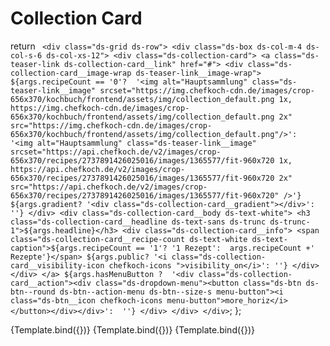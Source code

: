 
<Meta title="Library/Collection Card" />

# Collection Card

  return `
    <div class="ds-grid ds-row">
      <div class="ds-box ds-col-m-4 ds-col-s-6 ds-col-xs-12">
        <div class="ds-collection-card">
            <a class="ds-teaser-link ds-collection-card__link" href="#">
              <div class="ds-collection-card__image-wrap ds-teaser-link__image-wrap">
                ${args.recipeCount == '0'? 
                  '<img alt="Hauptsammlung" class="ds-teaser-link__image" srcset="https://img.chefkoch-cdn.de/images/crop-656x370/kochbuch/frontend/assets/img/collection_default.png 1x, https://img.chefkoch-cdn.de/images/crop-656x370/kochbuch/frontend/assets/img/collection_default.png 2x" src="https://img.chefkoch-cdn.de/images/crop-656x370/kochbuch/frontend/assets/img/collection_default.png"/>': 
                  '<img alt="Hauptsammlung" class="ds-teaser-link__image" srcset="https://api.chefkoch.de/v2/images/crop-656x370/recipes/2737891426025016/images/1365577/fit-960x720 1x, https://api.chefkoch.de/v2/images/crop-656x370/recipes/2737891426025016/images/1365577/fit-960x720 2x" src="https://api.chefkoch.de/v2/images/crop-656x370/recipes/2737891426025016/images/1365577/fit-960x720" />'}                
                ${args.gradient? '<div class="ds-collection-card__gradient"></div>': ''}
              </div>
              <div class="ds-collection-card__body ds-text-white">
                <h3 class="ds-collection-card__headline ds-text-sans ds-trunc ds-trunc-1">${args.headline}</h3>
                <div class="ds-collection-card__info">
                  <span class="ds-collection-card__recipe-count ds-text-white ds-text-caption">${args.recipeCount == '1'? '1 Rezept':  args.recipeCount +' Rezepte'}</span>
                  ${args.public? '<i class="ds-collection-card__visibility-icon chefkoch-icons ">visibility_on</i>': ''}
                </div>
              </div>
            </a>
            ${args.hasMenuButton ? 
              '<div class="ds-collection-card__action"><div class="ds-dropdown-menu"><button class="ds-btn ds-btn--round ds-btn--action-menu ds-btn--size-s menu-button"><i class="ds-btn__icon chefkoch-icons menu-button">more_horiz</i></button></div></div>': 
              ''}
        </div>
      </div>
    </div>`;
};

<Canvas>
  <Story name="Hauptsammlung" args={{
    headline: 'Hauptsammlung',
    gradient: true,
    recipeCount: 12
  }}>
    {Template.bind({})}
  </Story>
</Canvas>

<Canvas>
  <Story name="Leere Sammlung" args={{
    headline: 'Leere Sammlung',
    gradient: false,
    recipeCount: 0,
    hasMenuButton: true
  }}>
    {Template.bind({})}
  </Story>
</Canvas>

<Canvas>
  <Story name="Öffentliche Sammlung" args={{
    headline: 'Öffentliche Sammlung',
    gradient: true,
    public: true,
    recipeCount: 12,
    hasMenuButton: true
  }}>
    {Template.bind({})}
  </Story>
</Canvas>